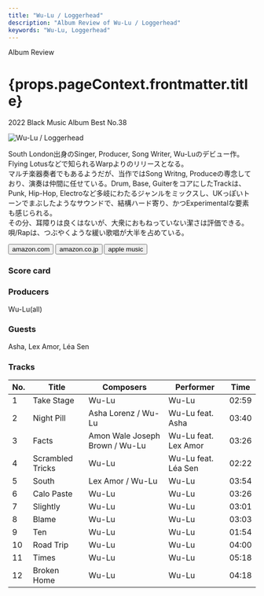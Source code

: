 ```yaml
---
title: "Wu-Lu / Loggerhead"
description: "Album Review of Wu-Lu / Loggerhead"
keywords: "Wu-Lu, Loggerhead"
---
```





<p className="largeP">Album Review</p>
<h1 className="h1--no--margin">{props.pageContext.frontmatter.title}</h1>
<p className="largeP">
  <Link to="/best50/2022/">2022 Black Music Album Best No.38</Link>
</p>

<Row  className="image-card-group">
	<Column colMd={3} colLg={4} noGutterMdLeft="">
       <ImageCard>

![Wu-Lu / Loggerhead](../../images/cd/wu-lu1L.jpg)

</ImageCard>
	</Column>
	<Column colMd={4} colLg={8} noGutterMdLeft="">
		<p>
			South London出身のSinger, Producer, Song Writer, Wu-Luのデビュー作。Flying Lotusなどで知られるWarpよりのリリースとなる。
			<br/>マルチ楽器奏者でもあるようだが、当作ではSong Writng, Produceの専念しており、演奏は仲間に任せている。Drum, Base, GuiterをコアにしたTrackは、Punk, Hip-Hop, Electroなど多岐にわたるジャンルをミックスし、UKっぽいトーンでまぶしたようなサウンドで、結構ハード寄り、かつExperimentalな要素も感じられる。
			<br/>その分、耳障りは良くはないが、大衆におもねっていない潔さは評価できる。
			<br/>唄/Rapは、つぶやくような緩い歌唱が大半を占めている。
		</p>
		<div>
		  <Button className="button-right-mergin"  href="https://amzn.to/3XqK8sL" renderIcon={ArrowUpRight} size='sm' kind='primary'>
  	    amazon.com
  	  </Button>
  	  <Button className="button-right-mergin"  href="https://amzn.to/3XqK8sL" renderIcon={ArrowUpRight} size='sm' kind='secondary'>
  	    amazon.co.jp
  	  </Button>
			<Button className="button-right-mergin"  href="https://apple.co/44lVzUV" renderIcon={ArrowUpRight} size='sm' kind='tertiary'>
  	    apple music
  	  </Button>
			<AdvJS2/>
		</div>
	</Column>
</Row>
<Row >
	<Column colMd={4} colLg={4} noGutterMdLeft="">
		<div>
		  <h3>Score card</h3>
		  <SliderJS1 value="2" />
		  <SliderJS2 value="1" />
			<SliderJS3 value="3" />
		  <SliderJS4 value="8" />
		</div>
</Column>
<Column colMd={8} colLg={8} noGutterMdLeft="">
	<div>
		<h3>Producers</h3>
		<p>
			Wu-Lu(all)
		</p>
		<h3>Guests</h3>
		<p>
			Asha, Lex Amor, Léa Sen
		</p>
	</div>
</Column>
</Row>

<h3>Tracks</h3>

| No. | Title            | Composers                      | Performer            | Time  |
| --- | ---------------- | ------------------------------ | -------------------- | ----- |
| 1   | Take Stage       | Wu-Lu                          | Wu-Lu                | 02:59 |
| 2   | Night Pill       | Asha Lorenz / Wu-Lu            | Wu-Lu feat. Asha     | 03:40 |
| 3   | Facts            | Amon Wale Joseph Brown / Wu-Lu | Wu-Lu feat. Lex Amor | 03:26 |
| 4   | Scrambled Tricks | Wu-Lu                          | Wu-Lu feat. Léa Sen  | 02:22 |
| 5   | South            | Lex Amor / Wu-Lu               | Wu-Lu                | 03:54 |
| 6   | Calo Paste       | Wu-Lu                          | Wu-Lu                | 03:26 |
| 7   | Slightly         | Wu-Lu                          | Wu-Lu                | 03:01 |
| 8   | Blame            | Wu-Lu                          | Wu-Lu                | 03:03 |
| 9   | Ten              | Wu-Lu                          | Wu-Lu                | 01:54 |
| 10  | Road Trip        | Wu-Lu                          | Wu-Lu                | 04:00 |
| 11  | Times            | Wu-Lu                          | Wu-Lu                | 05:18 |
| 12  | Broken Home      | Wu-Lu                          | Wu-Lu                | 04:18 |

<AdvJS3 />

